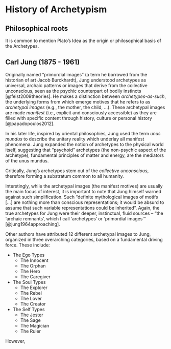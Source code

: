 # History of Archetypism

## Philosophical roots

It is common to mention Plato's Idea as the origin or philosophical basis of the Archetypes.


## Carl Jung (1875 - 1961)

<!-- overview -->

Originally named "primordial images" (a term he borrowed from the historian of art Jacob Burckhardt), Jung understood archetypes as universal, archaic patterns or images that derive from the collective unconscious, seen as the psychic counterpart of bodily instincts [@feist2009theories]. He makes a distinction between *archetypes-as-such*, the underlying forms from which emerge motives that he refers to as *archetypal images* (e.g., the mother, the child, ...). These archetypal images are made *manifest* (i.e., explicit and consciously accessible) as they are filled with specific content through history, culture or personal history [@papadopoulos2012].

In his later life, inspired by oriental philosophies, Jung used the term *unus mundus* to describe the unitary reality which underlay all manifest phenomena. Jung expanded the notion of archetypes to the physical world itself, suggesting that "psychoid" archetypes (the non-psychic aspect of the archetype), fundamental principles of matter and energy, are the mediators of the unus mundus.
 


<!-- universal nature -->

Critically, Jung's archetypes stem out of the *collective unconscious*, therefore forming a substratum common to all humanity.


<!-- list -->

Interstingly, while the archetypal images (the manifest motives) are usually the main focus of interest, it is important to note that Jung himself warned against such simplification. Such "definite mythological images of motifs [...] are nothing more than conscious representations; it would be absurd to assume that such variable representations could be inherited". Again, the true archetypes for Jung were their deeper, instinctual, fluid sources – "the 'archaic remnants', which I call 'archetypes' or 'primordial images'" [@jung1964approaching].



Other authors have attributed 12 different archetypal images to Jung, organized in three overarching categories, based on a fundamental driving force. These include:


- The Ego Types
    - The Innocent
    - The Orphan
    - The Hero
    - The Caregiver
- The Soul Types
    - The Explorer
    - The Rebel
    - The Lover
    - The Creator
- The Self Types
    - The Jester
    - The Sage
    - The Magician
    - The Ruler

However, 

